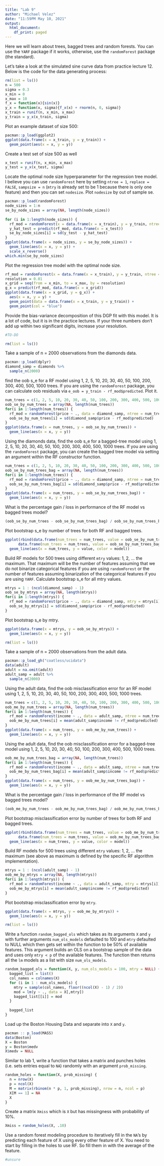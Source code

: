 ```yaml
---
title: "Lab 9"
author: "Michael Velez"
date: "11:59PM May 10, 2021"
output:
  html_document:
    df_print: paged
---
```


Here we will learn about trees, bagged trees and random forests. You can use the `YARF` package if it works, otherwise, use the `randomForest` package (the standard).

Let's take a look at the simulated sine curve data from practice lecture 12. Below is the code for the data generating process:

```r
rm(list = ls())
n = 500
sigma = 0.3
x_min = 0
x_max = 10
f_x = function(x){sin(x)}
y_x = function(x, sigma){f_x(x) + rnorm(n, 0, sigma)}
x_train = runif(n, x_min, x_max)
y_train = y_x(x_train, sigma)
```

Plot an example dataset of size 500:

```r
pacman::p_load(ggplot2)
ggplot(data.frame(x = x_train, y = y_train)) + 
  geom_point(aes(x = x, y = y))
```

Create a test set of size 500 as well

```r
x_test = runif(n, x_min, x_max)
y_test = y_x(x_test, sigma)
```

Locate the optimal node size hyperparameter for the regression tree model. I believe you can use `randomForest` here by setting `ntree = 1`, `replace = FALSE`, `sampsize = n` (`mtry` is already set to be 1 because there is only one feature) and then you can set `nodesize`. Plot `nodesize` by out of sample se.

```r
pacman::p_load(randomForest)
node_sizes = 1:n
se_by_node_sizes = array(NA, length(node_sizes))
  
for (i in 1:length(node_sizes)) {
  rf_mod = randomForest(x = data.frame(x = x_train), y = y_train, ntree = 1, replace = FALSE, sampsize = n, nodesize = node_sizes[i])
  y_hat_test = predict(rf_mod, data.frame(x = x_test))
  se_by_node_sizes[i] = sd(y_test - y_hat_test)
}
ggplot(data.frame(x = node_sizes, y = se_by_node_sizes)) +
  geom_line(aes(x = x, y = y)) +
  scale_x_reverse()
which.min(se_by_node_sizes)
```

Plot the regression tree model with the optimal node size.

```r
rf_mod = randomForest(x = data.frame(x = x_train), y = y_train, ntree = 1, replace = FALSE, sampsize = n, nodesize = node_sizes[which.min(se_by_node_sizes)])
resolution = 0.01
x_grid = seq(from = x_min, to = x_max, by = resolution)
g_x = predict(rf_mod, data.frame(x = x_grid))
ggplot(data.frame(x = x_grid, y = g_x)) +
  aes(x = x, y = y) +
  geom_point(data = data.frame(x = x_train, y = y_train)) +
  geom_point(col = "blue")
```

Provide the bias-variance decomposition of this DGP fit with this model. It is a lot of code, but it is in the practice lectures. If your three numbers don't add up within two significant digits, increase your resolution.

```r
#TO-DO 
```


```r
rm(list = ls())
```

Take a sample of n = 2000 observations from the diamonds data.

```r
pacman::p_load(dplyr)
diamond_samp = diamonds %>%
  sample_n(2000)
```

find the oob s_e for a RF model using 1, 2, 5, 10, 20, 30, 40, 50, 100, 200, 300, 400, 500, 1000 trees. If you are using the `randomForest` package, you can calculate oob residuals via `e_oob = y_train - rf_mod$predicted`. Plot it.

```r
num_trees = c(1, 2, 5, 10, 20, 30, 40, 50, 100, 200, 300, 400, 500, 1000)
oob_se_by_num_trees = array(NA, length(num_trees))
for(i in 1:length(num_trees)) {
  rf_mod = randomForest(price ~ ., data = diamond_samp, ntree = num_trees[i])
  oob_se_by_num_trees[i] = sd(diamond_samp$price - rf_mod$predicted)
}
ggplot(data.frame(x = num_trees, y = oob_se_by_num_trees)) +
  geom_line(aes(x = x, y = y))
```

Using the diamonds data, find the oob s_e for a bagged-tree model using 1, 2, 5, 10, 20, 30, 40, 50, 100, 200, 300, 400, 500, 1000 trees. If you are using the `randomForest` package, you can create the bagged tree model via setting an argument within the RF constructor function. 

```r
num_trees = c(1, 2, 5, 10, 20, 30, 40, 50, 100, 200, 300, 400, 500, 1000)
oob_se_by_num_trees_bag = array(NA, length(num_trees))
for(i in 1:length(num_trees)) {
  rf_mod = randomForest(price ~ ., data = diamond_samp, ntree = num_trees[i], mtry = ncol(diamond_samp) - 1)
  oob_se_by_num_trees_bag[i] = sd(diamond_samp$price - rf_mod$predicted)
}
ggplot(data.frame(x = num_trees, y = oob_se_by_num_trees_bag)) +
  geom_line(aes(x = x, y = y))
```


What is the percentage gain / loss in performance of the RF model vs bagged trees model?

```r
(oob_se_by_num_trees - oob_se_by_num_trees_bag) / oob_se_by_num_trees_bag * 100
```


Plot bootstrap s_e by number of trees for both RF and bagged trees.

```r
ggplot(rbind(data.frame(num_trees = num_trees, value = oob_se_by_num_trees, model = "RF"), 
      data.frame(num_trees = num_trees, value = oob_se_by_num_trees_bag, model = "BAG"))) +
  geom_line(aes(x = num_trees, y = value, color = model))
```

Build RF models for 500 trees using different `mtry` values: 1, 2, ... the maximum. That maximum will be the number of features assuming that we do not binarize categorical features if you are using `randomForest` or the number of features assuming binarization of the categorical features if you are using `YARF`. Calculate bootstrap s_e for all mtry values.

```r
mtrys = 1 : (ncol(diamond_samp) - 1)
oob_se_by_mtrys = array(NA, length(mtrys))
for(i in 1:length(mtrys)) {
  rf_mod = randomForest(price ~ ., data = diamond_samp, mtry = mtrys[i])
  oob_se_by_mtrys[i] = sd(diamond_samp$price - rf_mod$predicted)
}
```

Plot bootstrap s_e by mtry.

```r
ggplot(data.frame(x = mtrys, y = oob_se_by_mtrys)) +
  geom_line(aes(x = x, y = y))
```

```r
rm(list = ls())
```


Take a sample of n = 2000 observations from the adult data.

```r
pacman::p_load_gh("coatless/ucidata")
data(adult)
adult = na.omit(adult)
adult_samp = adult %>%
  sample_n(2000)
```

Using the adult data, find the oob misclassification error for an RF model using 1, 2, 5, 10, 20, 30, 40, 50, 100, 200, 300, 400, 500, 1000 trees.

```r
num_trees = c(1, 2, 5, 10, 20, 30, 40, 50, 100, 200, 300, 400, 500, 1000)
oob_me_by_num_trees = array(NA, length(num_trees))
for(i in 1:length(num_trees)) {
  rf_mod = randomForest(income ~ ., data = adult_samp, ntree = num_trees[i])
  oob_me_by_num_trees[i] = mean(adult_samp$income != rf_mod$predicted)
}
ggplot(data.frame(x = num_trees, y = oob_me_by_num_trees)) +
  geom_line(aes(x = x, y = y))
```

Using the adult data, find the oob misclassification error for a bagged-tree model using 1, 2, 5, 10, 20, 30, 40, 50, 100, 200, 300, 400, 500, 1000 trees.

```r
oob_me_by_num_trees_bag = array(NA, length(num_trees))
for(i in 1:length(num_trees)) {
  rf_mod = randomForest(income ~ ., data = adult_samp, ntree = num_trees[i], mtry = ncol(adult_samp) - 1)
  oob_me_by_num_trees_bag[i] = mean(adult_samp$income != rf_mod$predicted)
}
ggplot(data.frame(x = num_trees, y = oob_me_by_num_trees_bag)) +
  geom_line(aes(x = x, y = y))
```

What is the percentage gain / loss in performance of the RF model vs bagged trees model?

```r
(oob_me_by_num_trees - oob_me_by_num_trees_bag) / oob_me_by_num_trees_bag * 100
```


Plot bootstrap misclassification error by number of trees for both RF and bagged trees.

```r
ggplot(rbind(data.frame(num_trees = num_trees, value = oob_me_by_num_trees, model = "RF"), 
      data.frame(num_trees = num_trees, value = oob_me_by_num_trees_bag, model = "BAG"))) +
  geom_line(aes(x = num_trees, y = value, color = model))
```

Build RF models for 500 trees using different `mtry` values: 1, 2, ... the maximum (see above as maximum is defined by the specific RF algorithm implementation).

```r
mtrys = 1 : (ncol(adult_samp) - 1)
oob_me_by_mtrys = array(NA, length(mtrys))
for(i in 1:length(mtrys)) {
  rf_mod = randomForest(income ~ ., data = adult_samp, mtry = mtrys[i])
  oob_me_by_mtrys[i] = mean(adult_samp$income != rf_mod$predicted)
}
```

Plot bootstrap misclassification error by `mtry`.

```r
ggplot(data.frame(x = mtrys, y = oob_me_by_mtrys)) +
  geom_line(aes(x = x, y = y))
```


```r
rm(list = ls())
```

Write a function `random_bagged_ols` which takes as its arguments `X` and `y` with further arguments `num_ols_models` defaulted to 100 and `mtry` defaulted to NULL which then gets set within the function to be 50% of available features. This argument builds an OLS on a bootstrap sample of the data and uses only `mtry < p` of the available features. The function then returns all the `lm` models as a list with size `num_ols_models`.

```r
random_bagged_ols = function(X, y, num_ols_models = 100, mtry = NULL) {
  bagged_list = list()
  col_names = colnames(X)
  for (i in 1 : num_ols_models) {
    mtry = sample(col_names, floor((ncol(X) - 1) / 2))
    mod = lm(y ~ ., data = X[,mtry])
    bagged_list[[i]] = mod
  }
  
  bagged_list
}
```


Load up the Boston Housing Data and separate into `X` and `y`.

```r
pacman :: p_load(MASS)
data(Boston)
X = Boston
y = Boston$medv
X$medv = NULL
```


Similar to lab 1, write a function that takes a matrix and punches holes (i.e. sets entries equal to `NA`) randomly with an argument `prob_missing`.

```r
random_holes = function(X, prob_missing) {
  n = nrow(X)
  p = ncol(X)
  M = matrix(rbinom(n * p, 1, prob_missing), nrow = n, ncol = p)
  X[M == 1] = NA
  X
}
```

Create a matrix `Xmiss` which is `X` but has missingness with probability of 10%.

```r
Xmiss = random_holes(X, .10)
```

Use a random forest modeling procedure to iteratively fill in the `NA`'s by predicting each feature of X using every other feature of X. You need to start by filling in the holes to use RF. So fill them in with the average of the feature.

```r
#unsure
```